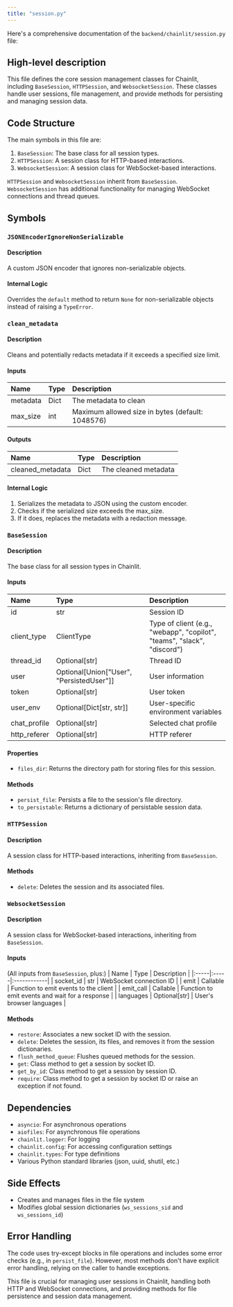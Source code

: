 ```yaml
---
title: "session.py"
---
```


Here's a comprehensive documentation of the `backend/chainlit/session.py` file:

## High-level description
This file defines the core session management classes for Chainlit, including `BaseSession`, `HTTPSession`, and `WebsocketSession`. These classes handle user sessions, file management, and provide methods for persisting and managing session data.

## Code Structure
The main symbols in this file are:

1. `BaseSession`: The base class for all session types.
2. `HTTPSession`: A session class for HTTP-based interactions.
3. `WebsocketSession`: A session class for WebSocket-based interactions.

`HTTPSession` and `WebsocketSession` inherit from `BaseSession`. `WebsocketSession` has additional functionality for managing WebSocket connections and thread queues.

## Symbols

### `JSONEncoderIgnoreNonSerializable`
#### Description
A custom JSON encoder that ignores non-serializable objects.

#### Internal Logic
Overrides the `default` method to return `None` for non-serializable objects instead of raising a `TypeError`.

### `clean_metadata`
#### Description
Cleans and potentially redacts metadata if it exceeds a specified size limit.

#### Inputs
| Name | Type | Description |
|:-----|:-----|:------------|
| metadata | Dict | The metadata to clean |
| max_size | int | Maximum allowed size in bytes (default: 1048576) |

#### Outputs
| Name | Type | Description |
|:-----|:-----|:------------|
| cleaned_metadata | Dict | The cleaned metadata |

#### Internal Logic
1. Serializes the metadata to JSON using the custom encoder.
2. Checks if the serialized size exceeds the max_size.
3. If it does, replaces the metadata with a redaction message.

### `BaseSession`
#### Description
The base class for all session types in Chainlit.

#### Inputs
| Name | Type | Description |
|:-----|:-----|:------------|
| id | str | Session ID |
| client_type | ClientType | Type of client (e.g., "webapp", "copilot", "teams", "slack", "discord") |
| thread_id | Optional[str] | Thread ID |
| user | Optional[Union["User", "PersistedUser"]] | User information |
| token | Optional[str] | User token |
| user_env | Optional[Dict[str, str]] | User-specific environment variables |
| chat_profile | Optional[str] | Selected chat profile |
| http_referer | Optional[str] | HTTP referer |

#### Properties
- `files_dir`: Returns the directory path for storing files for this session.

#### Methods
- `persist_file`: Persists a file to the session's file directory.
- `to_persistable`: Returns a dictionary of persistable session data.

### `HTTPSession`
#### Description
A session class for HTTP-based interactions, inheriting from `BaseSession`.

#### Methods
- `delete`: Deletes the session and its associated files.

### `WebsocketSession`
#### Description
A session class for WebSocket-based interactions, inheriting from `BaseSession`.

#### Inputs
(All inputs from `BaseSession`, plus:)
| Name | Type | Description |
|:-----|:-----|:------------|
| socket_id | str | WebSocket connection ID |
| emit | Callable | Function to emit events to the client |
| emit_call | Callable | Function to emit events and wait for a response |
| languages | Optional[str] | User's browser languages |

#### Methods
- `restore`: Associates a new socket ID with the session.
- `delete`: Deletes the session, its files, and removes it from the session dictionaries.
- `flush_method_queue`: Flushes queued methods for the session.
- `get`: Class method to get a session by socket ID.
- `get_by_id`: Class method to get a session by session ID.
- `require`: Class method to get a session by socket ID or raise an exception if not found.

## Dependencies
- `asyncio`: For asynchronous operations
- `aiofiles`: For asynchronous file operations
- `chainlit.logger`: For logging
- `chainlit.config`: For accessing configuration settings
- `chainlit.types`: For type definitions
- Various Python standard libraries (json, uuid, shutil, etc.)

## Side Effects
- Creates and manages files in the file system
- Modifies global session dictionaries (`ws_sessions_sid` and `ws_sessions_id`)

## Error Handling
The code uses try-except blocks in file operations and includes some error checks (e.g., in `persist_file`). However, most methods don't have explicit error handling, relying on the caller to handle exceptions.

This file is crucial for managing user sessions in Chainlit, handling both HTTP and WebSocket connections, and providing methods for file persistence and session data management.